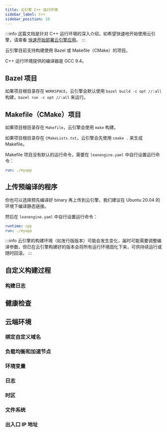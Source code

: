 ```yaml
---
title: 云引擎 C++ 运行环境
sidebar_label: C++
sidebar_position: 10
---
```



:::info
这篇文档是针对 C++ 运行环境的深入介绍，如希望快速地开始使用云引擎，请查看 [快速开始部署云引擎应用](/sdk/engine/deploy/getting-started)。
:::

云引擎目前支持构建使用 Bazel 或 Makefile（CMake）的项目。

C++ 运行环境提供的编译器是 GCC 9.4。

## Bazel 项目

如果项目根目录存在 `WORKSPACE`，云引擎会默认使用 `bazel build -c opt //:all` 构建，`bazel run -c opt //:all` 来运行。

## Makefile（CMake）项目

如果项目根目录存在 `Makefile`，云引擎会使用 `make` 构建。

如果项目根目录存在 `CMakeLists.txt`，云引擎会先使用 `cmake .` 来生成 Makefile。

Makefile 项目没有默认的运行命令，需要在 `leanengine.yaml` 中自行设置运行命令：

```yaml title='leanengine.yaml'
run: ./myapp
```

## 上传预编译的程序

你也可以选择预先编译好 binary 再上传到云引擎，我们建议在 Ubuntu 20.04 的环境下编译静态链接。

然后在 `leanengine.yaml` 中自行设置运行命令：

```yaml title='leanengine.yaml'
runtime: cpp
run: ./myapp
```

:::info
云引擎的构建环境（如发行版版本）可能会发生变化，届时可能需要调整编译参数，但已在云引擎构建好的版本会将所有运行环境固化下来，可供持续运行或随时回滚。
:::

## 自定义构建过程

<BuildingAdvanced />

### 构建日志

<BuildingBuildLogs />

## 健康检查

<CloudHealthCheck />

## 云端环境

### 绑定自定义域名

<CloudCustomDomain />

### 负载均衡和加速节点

<CloudLoadBalancer only="cpp" />

### 环境变量

<CloudEnvironments />

### 日志

<CloudLogs only="cpp" />

### 时区

<CloudTimezone />

### 文件系统

<CloudFilesystem />

### 出入口 IP 地址

<CloudInternetAddress />
